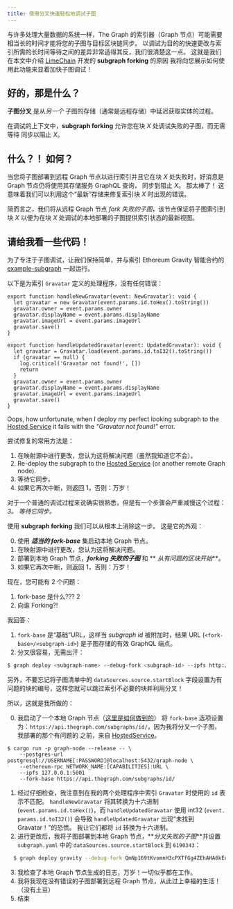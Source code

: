 ```yaml
---
title: 使用分叉快速轻松地调试子图
---
```


与许多处理大量数据的系统一样，The Graph 的索引器（Graph 节点）可能需要相当长的时间才能将您的子图与目标区块链同步。 以调试为目的的快速更改与索引所需的长时间等待之间的差异非常适得其反，我们很清楚这一点。 这就是我们在本文中介绍 [LimeChain](https://limechain.tech/) 开发的 **subgraph forking** 的原因 我将向您展示如何使用此功能来显着加快子图调试！

## 好的，那是什么？

**子图分叉** 是从*另一个* 子图的存储（通常是远程存储）中延迟获取实体的过程。

在调试的上下文中，**subgraph forking** 允许您在块 _X_ 处调试失败的子图，而无需等待 同步以阻止 _X_。

## 什么？！ 如何？

当您将子图部署到远程 Graph 节点以进行索引并且它在块 _X_ 处失败时，好消息是 Graph 节点仍将使用其存储服务 GraphQL 查询， 同步到阻止 _X_。 那太棒了！ 这意味着我们可以利用这个“最新”存储来修复索引块 _X_ 时出现的错误。

简而言之，我们将从远程 Graph 节点 _fork 失败的子图_，该节点保证将子图索引到块 _X_ 以便为在块 _X_ 处调试的本地部署的子图提供索引状态的最新视图。

## 请给我看一些代码！

为了专注于子图调试，让我们保持简单，并与索引 Ethereum Gravity 智能合约的 [example-subgraph](https://github.com/graphprotocol/example-subgraph) 一起运行。

以下是为索引 `Gravatar` 定义的处理程序，没有任何错误：

```tsx
export function handleNewGravatar(event: NewGravatar): void {
  let gravatar = new Gravatar(event.params.id.toHex().toString())
  gravatar.owner = event.params.owner
  gravatar.displayName = event.params.displayName
  gravatar.imageUrl = event.params.imageUrl
  gravatar.save()
}

export function handleUpdatedGravatar(event: UpdatedGravatar): void {
  let gravatar = Gravatar.load(event.params.id.toI32().toString())
  if (gravatar == null) {
    log.critical('Gravatar not found!', [])
    return
  }
  gravatar.owner = event.params.owner
  gravatar.displayName = event.params.displayName
  gravatar.imageUrl = event.params.imageUrl
  gravatar.save()
}
```

Oops, how unfortunate, when I deploy my perfect looking subgraph to the [Hosted Service](https://thegraph.com/hosted-service/) it fails with the _"Gravatar not found!"_ error.

尝试修复的常用方法是：

1. 在映射源中进行更改，您认为这将解决问题（虽然我知道它不会）。
2. Re-deploy the subgraph to the [Hosted Service](https://thegraph.com/hosted-service/) (or another remote Graph node).
3. 等待它同步。
4. 如果它再次中断，则返回 1，否则：万岁！

对于一个普通的调试过程来说确实很熟悉，但是有一个步骤会严重减慢这个过程：_3。 等待它同步。_

使用 **subgraph forking** 我们可以从根本上消除这一步。 这是它的外观：

0. 使用 **_适当的 fork-base_** 集启动本地 Graph 节点。
1. 在映射源中进行更改，您认为这将解决问题。
2. 部署到本地 Graph 节点，**_forking 失败的子图_** 和 ** _从有问题的区块开始_**。
3. 如果它再次中断，则返回 1，否则：万岁！

现在，您可能有 2 个问题：

1. fork-base 是什么??? 2
2. 向谁 Forking?!

我回答：

1. `fork-base` 是“基础”URL，这样当 _subgraph id_ 被附加时，结果 URL (`<fork- base>/<subgraph-id>`) 是子图存储的有效 GraphQL 端点。
2. 分叉很容易，无需出汗：

```bash
$ graph deploy <subgraph-name> --debug-fork <subgraph-id> --ipfs http://localhost:5001 --node http://localhost:8020
```

另外，不要忘记将子图清单中的 `dataSources.source.startBlock` 字段设置为有问题的块的编号，这样您就可以跳过索引不必要的块并利用分叉！

所以，这就是我所做的：

0. 我启动了一个本地 Graph 节点（[这里是如何做到的](https://github.com/graphprotocol/graph-node#running-a-local-graph-node)） 将 `fork-base` 选项设置为：`https://api.thegraph.com/subgraphs/id/`，因为我将分叉一个子图，我部署的那个有问题的 之前，来自 [HostedService](https://thegraph.com/hosted-service/)。

```
$ cargo run -p graph-node --release -- \
    --postgres-url postgresql://USERNAME[:PASSWORD]@localhost:5432/graph-node \
    --ethereum-rpc NETWORK_NAME:[CAPABILITIES]:URL \
    --ipfs 127.0.0.1:5001
    --fork-base https://api.thegraph.com/subgraphs/id/
```

1. 经过仔细检查，我注意到在我的两个处理程序中索引 `Gravatar` 时使用的 `id` 表示不匹配。 `handleNewGravatar` 将其转换为十六进制 (`event.params.id.toHex()`)，而 `handleUpdatedGravatar` 使用 int32 (`event. params.id.toI32()`) 会导致 `handleUpdatedGravatar` 出现“未找到 Gravatar！”的恐慌。 我让它们都将 `id` 转换为十六进制。
2. 进行更改后，我将子图部署到本地 Graph 节点，**_分叉失败的子图_**并设置 `subgraph.yaml` 中的 `dataSources.source.startBlock` 到 `6190343`：

```bash
  $ graph deploy gravity --debug-fork QmNp169tKvomnH3cPXTfGg4ZEhAHA6kEq5oy1XDqAxqHmW --ipfs http://localhost:5001 --node http://localhost:8020
```

3. 我检查了本地 Graph 节点生成的日志，万岁！一切似乎都在工作。
4. 我将我现在没有错误的子图部署到远程 Graph 节点，从此过上幸福的生活！ （没有土豆）
5. 结束
